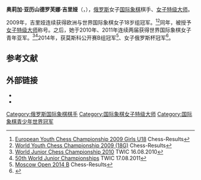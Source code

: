 {{noteTA
|T=zh-hans:奥莉加·吉里娅;zh-hant:奧爾加·吉爾婭;
|1=zh-hans:吉里娅;zh-hant:吉爾婭;
|2=zh-hans:奥莉加;zh-hant:奧爾加;
}}
{{Infobox chess player
|name = 奥莉加·吉里娅
|image = Girya,Olga_2012-04-21_Gladenbach.jpg
|caption = 摄于2012年
|birthname = Olga Alexandrovna Girya
|country = {{RUS}}
|birth_date = {{Birth date and age|1991|6|4}}
|birth_place = {{USSR}}[[俄羅斯蘇維埃社會主義共和國|俄羅斯]][[蘭格帕斯|蘭格帕斯]]
|death_date = 
|death_place = 
|title = [[女子特级大师|女子特级大师]]（2009年）
|worldchampion = 
|womensworldchampion = 
|rating =
|peakrating = 2493（2014年7月）
|FideID = 4195752
}}
'''奥莉加·亚历山德罗芙娜·吉里娅'''（{{lang-ru|Ольга Александровна Гиря}}，{{bd|1991年|6月4日}}），[[俄罗斯|俄罗斯]]女子[[国际象棋|国际象棋]]棋手、[[女子特级大师|女子特级大师]]。

2009年，吉里娅连续获得欧洲与世界国际象棋女子18岁组冠军。<ref>[http://chess-results.com/tnr24970.aspx?lan=1&art=1&rd=9&flag=30&wi=821&turdet=YES European Youth Chess Championship 2009 Girls U18] Chess-Results</ref><ref>[http://chess-results.com/tnr27465.aspx?lan=1&art=1&flag=30&wi=821 World Youth Chess Championship 2009 (18G)] Chess-Results</ref>同年，被授予[[女子特级大师|女子特级大师]]称号。之后，她于2010年、2011年连续两届获得世界国际象棋女子青年亚军。<ref>[http://www.theweekinchess.com/chessnews/events/world-juniors-chess-2010 World Junior Chess Championship 2010] {{Wayback|url=http://www.theweekinchess.com/chessnews/events/world-juniors-chess-2010 |date=20190611130505 }} TWIC 16.08.2010</ref><ref>[http://www.theweekinchess.com/chessnews/events/50th-world-junior-championships 50th World Junior Championships] {{Wayback|url=http://www.theweekinchess.com/chessnews/events/50th-world-junior-championships |date=20190611114946 }} TWIC 17.08.2011</ref>2014年，获莫斯科公开赛B组冠军<ref>[http://chess-results.com/tnr123297.aspx?lan=1&art=1&rd=9&flag=30&wi=821 Moscow Open 2014 B] {{Wayback|url=http://chess-results.com/tnr123297.aspx?lan=1&art=1&rd=9&flag=30&wi=821 |date=20160315092559 }} Chess-Results</ref>、女子俄罗斯杯冠军<ref>{{cite web|url=http://chess-news.ru/en/node/17430|title=Jakovenko Wins Russian Cup Again|publisher=chess-news.ru|date=2014-11-25|accessdate=2015-08-21|archive-date=2015-06-26|archive-url=https://web.archive.org/web/20150626182459/http://chess-news.ru/en/node/17430|dead-url=no}}</ref>。

== 参考文献 ==
{{reflist}}

== 外部链接 ==
*{{fide|id=4195752}} 
*{{chessgames player|105120}}

{{chess-bio-stub}}
[[Category:俄罗斯国际象棋棋手|Category:俄罗斯国际象棋棋手]]
[[Category:国际象棋女子特级大师|Category:国际象棋女子特级大师]]
[[Category:国际象棋青少年世界冠军|Category:国际象棋青少年世界冠军]]